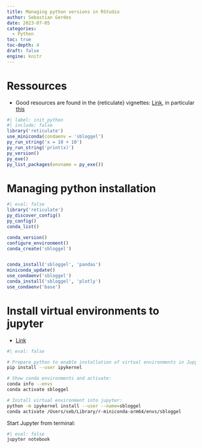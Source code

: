 ```yaml
---
title: Managing python versions in RStudio
author: Sebastian Gerdes
date: 2023-07-05
categories:
  - Python
toc: true
toc-depth: 4
draft: false
engine: knitr
---
```


# Ressources
* Good resources are found in the {reticulate} vignettes: [Link](https://cran.r-project.org/web/packages/reticulate/index.html), in particular [this](https://cran.r-project.org/web/packages/reticulate/vignettes/versions.html)


```r
#| label: init_python
#| include: false
library('reticulate')
use_miniconda(condaenv = 'sbloggel')
py_run_string('x = 10 + 10')
py_run_string('print(x)')
py_version()
py_exe()
py_list_packages(envname = py_exe())
```


# Managing python installation
```r
#| eval: false
library('reticulate')
py_discover_config()
py_config()
conda_list()

conda_version()
configure_environment()
conda_create('sbloggel')


conda_install('sbloggel', 'pandas')
miniconda_update()
use_condaenv('sbloggel')
conda_install('sbloggel', 'plotly')
use_condaenv('base')
```


# Install virtual environments to jupyter
* [Link](https://janakiev.com/blog/jupyter-virtual-envs/)


```bash
#| eval: false

# Prepare python to enable installation of virtual environments in Jupyter:
pip install --user ipykernel

# Show conda environments and activate:
conda info --envs  
conda activate sbloggel

# Install virtual environment into jupyter:
python -m ipykernel install --user --name=sbloggel
conda activate /Users/seb/Library/r-miniconda-arm64/envs/sbloggel  
```

Start Jupyter from terminal:
```bash
#| eval: false
jupyter notebook
```

